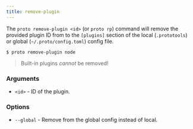 ```yaml
---
title: remove-plugin
---
```


The `proto remove-plugin <id>` (or `proto rp`) command will remove the provided plugin ID from to
the `[plugins]` section of the local (`.prototools`) or global (`~/.proto/config.toml`) config file.

```shell
$ proto remove-plugin node
```

> Built-in plugins _cannot_ be removed!

### Arguments

- `<id>` - ID of the plugin.

### Options

- `--global` - Remove from the global config instead of local.
